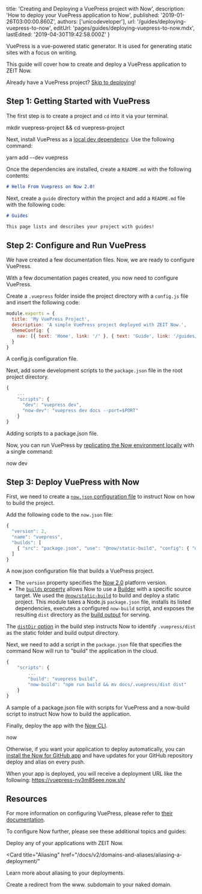 
  title: 'Creating and Deploying a VuePress project with Now',
  description: 'How to deploy your VuePress application to Now',
  published: '2019-01-26T03:00:00.860Z',
  authors: ['unicodeveloper'],
  url: '/guides/deploying-vuepress-to-now',
  editUrl: 'pages/guides/deploying-vuepress-to-now.mdx',
  lastEdited: '2019-04-30T19:42:58.000Z'
}

VuePress is a vue-powered static generator. It is used for generating static sites with a focus on writing.

This guide will cover how to create and deploy a VuePress application to ZEIT Now.

Already have a VuePress project? [Skip to deploying](#step-3:-deploy-vuepress-with-now)!

## Step 1: Getting Started with VuePress

The first step is to create a project and `cd` into it via your terminal.

<TerminalInput>mkdir vuepress-project && cd vuepress-project</TerminalInput>

Next, install VuePress as a [local dev dependency](https://yarnpkg.com/en/docs/usage). Use the following command:

<TerminalInput>yarn add --dev vuepress</TerminalInput>

Once the dependencies are installed, create a `README.md` with the following contents:

```markdown
# Hello From Vuepress on Now 2.0!
```

Next, create a `guide` directory within the project and add a `README.md` file with the following code:

```markdown
# Guides

This page lists and describes your project with guides!
```

## Step 2: Configure and Run VuePress

We have created a few documentation files. Now, we are ready to configure VuePress.

With a few documentation pages created, you now need to configure VuePress.

Create a `.vuepress` folder inside the project directory with a `config.js` file and insert the following code:

```js
module.exports = {
  title: 'My VuePress Project',
  description: 'A simple VuePress project deployed with ZEIT Now.',
  themeConfig: {
    nav: [{ text: 'Home', link: '/' }, { text: 'Guide', link: '/guides/' }]
  }
}
```

<Caption>
  A <InlineCode>config.js</InlineCode> configuration file.
</Caption>

Next, add some development scripts to the `package.json` file in the root project directory.

```js
{
    ...
    "scripts": {
      "dev": "vuepress dev",
      "now-dev": "vuepress dev docs --port=$PORT"
    }
}
```

<Caption>
  Adding scripts to a <InlineCode>package.json</InlineCode> file.
</Caption>

Now, you can run VuePress by [replicating the Now environment locally](/docs/v2/development/basics/) with a single command:

<TerminalInput>now dev</TerminalInput>

## Step 3: Deploy VuePress with Now

First, we need to create a [`now.json` configuration file](/docs/v2/deployments/configuration) to instruct Now on how to build the project.

Add the following code to the `now.json` file:

```js
{
  "version": 2,
  "name": "vuepress",
  "builds": [
    { "src": "package.json", "use": "@now/static-build", "config": { "distDir": ".vuepress/dist" } }
  ]
}
```

<Caption>
  A <InlineCode>now.json</InlineCode> configuration file that builds a VuePress
  project.
</Caption>

- The `version` property specifies the [Now 2.0](/now) platform version.
- The [`builds` property](/docs/v2/deployments/builds) allows Now to use a [Builder](/docs/v2/deployments/builders/overview/) with a specific source target. We used the [`@now/static-build`](/docs/v2/deployments/official-builders/static-build-now-static-build/) to build and deploy a static project. This module takes a Node.js `package.json` file, installs its listed dependencies, executes a configured `now-build` script, and exposes the resulting `dist` directory as the [build output](/docs/v2/deployments/builds/#sources-and-outputs) for serving.

The [`distDir` option](/docs/v2/deployments/official-builders/static-build-now-static-build/#configuring-the-build-output-directory) in the build step instructs Now to identify `.vuepress/dist` as the static folder and build output directory.

Next, we need to add a script in the `package.json` file that specifies the command Now will run to "build" the application in the cloud.

```js
{
    "scripts": {
        ...
        "build": "vuepress build",
        "now-build": "npm run build && mv docs/.vuepress/dist dist"
    }
}
```

<Caption>
  A sample of a <InlineCode>package.json</InlineCode> file with scripts for
  VuePress and a <InlineCode>now-build</InlineCode> script to instruct Now how
  to build the application.
</Caption>

Finally, deploy the app with the [Now CLI](/docs/v2/getting-started/installation#now-cli).

<TerminalInput>now</TerminalInput>

Otherwise, if you want your application to deploy automatically, you can [install the Now for GitHub app](/docs/v2/integrations/now-for-github/) and have updates for your GitHub repository deploy and alias on every push.

When your app is deployed, you will receive a deployment URL like the following: <https://vuepress-nv3m85eee.now.sh/>

## Resources

For more information on configuring VuePress, please refer to [their documentation](https://vuepress.vuejs.org/guide/).

To configure Now further, please see these additional topics and guides:

<Card title="Deploying Basics" href="/docs/v2/deployments/basics">
  Deploy any of your applications with ZEIT Now.
</Card>

<Card
  title="Aliasing"
  href="/docs/v2/domains-and-aliases/aliasing-a-deployment/"
>
  Learn more about aliasing to your deployments.
</Card>

<Card title="www. Redirect" href="/guides/redirect-from-www">
  Create a redirect from the www. subdomain to your naked domain.
</Card>

